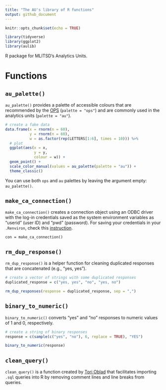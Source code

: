 ```yaml
---
title: "The AU's library of R functions"
output: github_document
---
```


```r
knitr::opts_chunk$set(echo = TRUE)

library(tidyverse)
library(ggplot2)
library(aulib)
```


R package for MLITSD's Analytics Units.

# Functions   

## `au_palette()`      
`au_palette()` provides a palette of accessible colours that are recommended by the [OPS](https://intra.ontario.ca/tbs/ontario-logo) (`palette = "ops"`) and are commonly used in the analytics units (`palette = "au"`).  


```r
# create a fake data 
data.frame(x = rnorm(n = 60),
           y = rnorm(n = 60),
           w = as.factor(rep(LETTERS[1:6], times = 10))) %>%
  # plot 
  ggplot(aes(x = x,
             y = y,
             colour = w)) +
  geom_point() +
  scale_color_manual(values = au_palette(palette = "au")) +
  theme_classic()
```

You can use both `ops` and `au` palettes by leaving the argument empty: `au_palette()`.    


## `make_ca_connection()`       
`make_ca_connection()` creates a connection object using an ODBC driver with the log-in credentials saved as the system environment variables as "userid" (user ID) and "pwd" (password). For saving your credentials in your `.Renviron`, check this [instruction](https://github.com/ETDAU/aulib/blob/main/vignettes/odbc-credentials.Rmd).      

```
con = make_ca_connection()
```

## `rm_dup_response()`   
`rm_dup_response()` is a helper function for cleaning duplicated responses that are concatenated (e.g., "yes, yes"). 

```r
# create a vector of strings with some duplicated responses
duplicated_response = c("yes, yes", "no", "yes, no")
```


```r
rm_dup_responses(response = duplicated_response, sep = ",")
```


## `binary_to_numeric()`    
`binary_to_numeric()` converts "yes" and "no" responses to numeric values of 1 and 0, respectively.  


```r
# create a string of binary responses
response = c(sample(c("yes", "no"), 6, replace = TRUE), "YES")
```


```r
binary_to_numeric(response)
```


## `clean_query()`    
`clean_query()` is a function created by [Tori Oblad](https://stackoverflow.com/a/58446028) that facilitates importing `.sql` queries into R by removing comment lines and line breaks from queries. 
  
